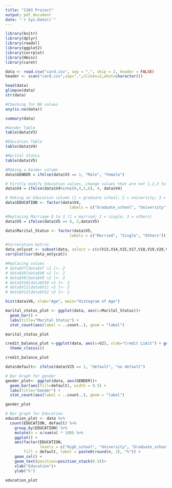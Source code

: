 ```yaml
---
title: "2103 Project"
output: pdf_document
date: "`r Sys.Date()`"
---
```


```r
library(knitr)
library(dplyr)
library(readxl)
library(ggplot2)
library(corrplot)
library(Hmisc)
library(caret)
```

```r
data <- read.csv("card.csv", sep = ",", skip = 2, header = FALSE)
header <- scan("card.csv",sep=",",nlines=2,what=character())
```


```r
head(data)
glimpse(data)
str(data)
```

```r

#Checking for NA values
any(is.na(data))

summary(data)
```
```r
#Gender Table
table(data$V3)

#Education Table
table(data$V4)

#Marital Status 
table(data$V5)

```
```r
#Making a Gender column
data$GENDER = ifelse(data$V3 == 1, "Male", "Female")

# Firstly modify Education values, change values that are not 1,2,3 to 4.
data$V4 = ifelse(data$V4%in%c(0,4,5,6), 4, data$V4)

# Making an Education column (1 = graduate school; 2 = university; 3 = high school; 4 = others).
data$EDUCATION <- factor(data$V4,
                            labels = c("Graduate_school", "University", "High_school","Others"))

#Replacing Marriage 0 to 3 (1 = married; 2 = single; 3 = others)
data$V5 = ifelse(data$V5 == 0, 3,data$V5)

data$Marital_Status <- factor(data$V5,
                            labels = c("Married", "Single", "Others"))

```
``` r
#Correlation matrix
data_onlycat <- subset(data, select = c(c(V13,V14,V15,V17,V18,V19,V20,V21,V22,V23,V24,V25)))
corrplot(cor(data_onlycat))
```
```r
#Replacing values
# data$V7[data$V7 >2 ]<- 2
# data$V8[data$V8 >2 ]<- 2
# data$V9[data$V9 >2 ]<- 2
# data$V10[data$V10 >2 ]<- 2
# data$V11[data$V11 >2 ]<- 2
# data$V12[data$V12 >2 ]<- 2

```
```r
hist(data$V6, xlab="Age", main="Histogram of Age")
```
```r

marital_status_plot <- ggplot(data, aes(x=Marital_Status))+
  geom_bar() + 
  labs(title="Marital Status") +
  stat_count(aes(label = ..count..), geom = "label")

marital_status_plot
```

```r
credit_balance_plot <-ggplot(data, aes(x=V2), xlab="Credit Limit") + geom_boxplot() + coord_flip() + labs(title="Boxplot Of Credit Limit",x="Credit Limit")+
  theme_classic()

credit_balance_plot

```



```r
data$default<- ifelse(data$V25 == 1, "default", "no default")

# Bar Graph for gender
gender_plot<- ggplot(data, aes(GENDER))+
  geom_bar(aes(fill=default), width = 0.5) + 
  labs(title="Gender") +
  stat_count(aes(label = ..count..), geom = "label")

gender_plot

```
```r


# Bar graph for Education
education_plot <- data %>%
  count(EDUCATION, default) %>%
    group_by(EDUCATION) %>%
    mutate(n = n/sum(n) * 100) %>%
    ggplot() + 
    aes(factor(EDUCATION,
               levels = c("High_school", "University", "Graduate_school","Others")), n,
        fill = default, label = paste0(round(n, 2), "%")) + 
    geom_col() +
    geom_text(position=position_stack(0.5))+
    xlab("Education")+
    ylab("%")

education_plot


```


